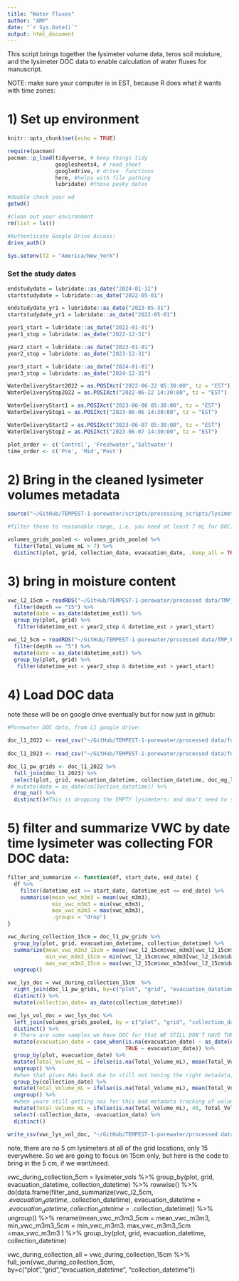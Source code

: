 ```yaml
---
title: "Water Fluxes"
author: "AMP"
date: "`r Sys.Date()`"
output: html_document
---
```


This script brings together the lysimeter volume data, teros soil moisture, and the lysimeter DOC data to enable calculation of water fluxes for manuscript. 

NOTE: make sure your computer is in EST, because R does what it wants with time zones: 

# 1) Set up environment

```r
knitr::opts_chunk$set(echo = TRUE)

require(pacman)
pacman::p_load(tidyverse, # keep things tidy
               googlesheets4, # read_sheet 
               googledrive, # drive_ functions
               here, #helps with file pathing 
               lubridate) #those pesky dates

#double check your wd
getwd()

#clean out your environment 
rm(list = ls())

#Authenticate Google Drive Access:
drive_auth()

Sys.setenv(TZ = "America/New_York")
```

### Set the study dates

```r
endstudydate = lubridate::as_date("2024-01-31")
startstudydate = lubridate::as_date("2022-05-01")

endstudydate_yr1 = lubridate::as_date("2023-05-31")
startstudydate_yr1 = lubridate::as_date("2022-05-01")

year1_start = lubridate::as_date("2022-01-01")
year1_stop = lubridate::as_date("2022-12-31")

year2_start = lubridate::as_date("2023-01-01")
year2_stop = lubridate::as_date("2023-12-31")

year3_start = lubridate::as_date("2024-01-01")
year3_stop = lubridate::as_date("2024-12-31")

WaterDeliveryStart2022 = as.POSIXct("2022-06-22 05:30:00", tz = "EST")
WaterDeliveryStop2022 = as.POSIXct("2022-06-22 14:30:00", tz = "EST")

WaterDeliveryStart1 = as.POSIXct("2023-06-06 05:30:00", tz = "EST")
WaterDeliveryStop1 = as.POSIXct("2023-06-06 14:30:00", tz = "EST")

WaterDeliveryStart2 = as.POSIXct("2023-06-07 05:30:00", tz = "EST")
WaterDeliveryStop2 = as.POSIXct("2023-06-07 14:30:00", tz = "EST")

plot_order <- c('Control', 'Freshwater','Saltwater')
time_order <- c('Pre', 'Mid','Post')
```

# 2) Bring in the cleaned lysimeter volumes metadata

```r

source("~/GitHub/TEMPEST-1-porewater/scripts/processing_scripts/lysimeter_volumes_forfluxes.R")

#filter these to reasonable range, i.e. you need at least 7 mL for DOC:

volumes_grids_pooled <- volumes_grids_pooled %>%
  filter(Total_Volume_mL > 7) %>%
  distinct(plot, grid, collection_date, evacuation_date, .keep_all = TRUE) 

```

# 3) bring in moisture content

```r
vwc_l2_15cm = readRDS("~/GitHub/TEMPEST-1-porewater/processed data/TMP_PW_VWC_2022-2023_L2.rds") %>%
  filter(depth == "15") %>%
  mutate(date = as_date(datetime_est)) %>%
  group_by(plot, grid) %>%
   filter(datetime_est < year2_stop & datetime_est > year1_start)

vwc_l2_5cm = readRDS("~/GitHub/TEMPEST-1-porewater/processed data/TMP_PW_VWC_2022-2023_L2.rds") %>%
  filter(depth == "5") %>%
  mutate(date = as_date(datetime_est)) %>%
  group_by(plot, grid) %>%
   filter(datetime_est < year2_stop & datetime_est > year1_start)


```

# 4) Load DOC data 

note these will be on google drive eventually but for now just in github:

```r
#Porewater DOC data, from L1 google drive: 

doc_l1_2022 <- read_csv("~/GitHub/TEMPEST-1-porewater/processed data/for_google_drive/TMP_PW_GRIDSONLY_NPOCTDN_2022_L1.csv")
  
doc_l1_2023 <- read_csv("~/GitHub/TEMPEST-1-porewater/processed data/for_google_drive/TMP_PW_GRIDSONLY_NPOCTDN_2023_L1.csv")

doc_l1_pw_grids <- doc_l1_2022 %>%
  full_join(doc_l1_2023) %>%
  select(plot, grid, evacuation_datetime, collection_datetime, doc_mg_l, tdn_mg_l) %>%
 # mutate(date = as_date(collection_datetime)) %>%
  drop_na() %>%
  distinct()#This is dropping the EMPTY lysimeters: and don't need to specify column here because the only ones with NAs are DOC or TDN and they are both NA at the same time.
```

# 5) filter and summarize VWC by date time lysimeter was collecting FOR DOC data:

```r
filter_and_summarize <- function(df, start_date, end_date) {
  df %>%
    filter(datetime_est >= start_date, datetime_est <= end_date) %>%
    summarise(mean_vwc_m3m3 = mean(vwc_m3m3),
              min_vwc_m3m3 = min(vwc_m3m3),
              max_vwc_m3m3 = max(vwc_m3m3),
              .groups = "drop") 
}

vwc_during_collection_15cm = doc_l1_pw_grids %>%
  group_by(plot, grid, evacuation_datetime, collection_datetime) %>%
  summarize(mean_vwc_m3m3_15cm = mean(vwc_l2_15cm$vwc_m3m3[vwc_l2_15cm$datetime_est >= first(evacuation_datetime) & vwc_l2_15cm$datetime_est <= first(collection_datetime)]),
            min_vwc_m3m3_15cm = min(vwc_l2_15cm$vwc_m3m3[vwc_l2_15cm$datetime_est >= first(evacuation_datetime) & vwc_l2_15cm$datetime_est <= first(collection_datetime)]),
            max_vwc_m3m3_15cm = max(vwc_l2_15cm$vwc_m3m3[vwc_l2_15cm$datetime_est >= first(evacuation_datetime) & vwc_l2_15cm$datetime_est <= first(collection_datetime)])) %>%
  ungroup()

vwc_lys_doc = vwc_during_collection_15cm  %>%
  right_join(doc_l1_pw_grids, by=c("plot", "grid", "evacuation_datetime", "collection_datetime")) %>%
  distinct() %>%
  mutate(collection_date= as_date(collection_datetime)) 
```


```r

vwc_lys_vol_doc = vwc_lys_doc %>%
  left_join(volumes_grids_pooled, by = c("plot", "grid", "collection_date"), relationship = "many-to-many") %>%
  distinct() %>%
  # There are some samples we have DOC for that WE STILL DON'T HAVE THE RIGHT METADATA FOR, namely missing the volume data. So, we're going to just have to take the mean of the other volumes at that date time, because, there is no way to track it back further. 
  mutate(evacuation_date = case_when(is.na(evacuation_date) ~ as_date(evacuation_datetime),
                                     TRUE ~ evacuation_date)) %>%
  group_by(plot, evacuation_date) %>%
  mutate(Total_Volume_mL = ifelse(is.na(Total_Volume_mL), mean(Total_Volume_mL, na.rm = TRUE), Total_Volume_mL)) %>%
  ungroup() %>%
  #when that gives NAs back due to still not having the right metadata, taking mean at that date across plot:
  group_by(collection_date) %>%
  mutate(Total_Volume_mL = ifelse(is.na(Total_Volume_mL), mean(Total_Volume_mL, na.rm = TRUE), Total_Volume_mL)) %>%
  ungroup() %>%
  #when youre still getting nas for this bad metadata tracking of volumes, now just assume its 40mL: 
  mutate(Total_Volume_mL = ifelse(is.na(Total_Volume_mL), 40, Total_Volume_mL)) %>%
  select(-collection_date, -evacuation_date) %>%
  distinct()

write_csv(vwc_lys_vol_doc, "~/GitHub/TEMPEST-1-porewater/processed data/for_fluxes/Lysimeter_Vols_VWC_DOC_forfluxes.csv")
```



note, there are no 5 cm lysimeters at all of the grid locations, only 15 everywhere. So we are going to focus on 15cm only, but here is the code to bring in the 5 cm, if we want/need. 

vwc_during_collection_5cm = lysimeter_vols %>%
  group_by(plot, grid, evacuation_datetime, collection_datetime) %>%
  rowwise() %>%
  do(data.frame(filter_and_summarize(vwc_l2_5cm, .$evacuation_datetime, .$collection_datetime),
       evacuation_datetime = .$evacuation_datetime,
    collection_datetime = .$collection_datetime)) %>%
  ungroup() %>%
  rename(mean_vwc_m3m3_5cm = mean_vwc_m3m3,
         min_vwc_m3m3_5cm = min_vwc_m3m3,
         max_vwc_m3m3_5cm =max_vwc_m3m3 ) %>%
   group_by(plot, grid, evacuation_datetime, collection_datetime) 

vwc_during_collection_all = vwc_during_collection_15cm %>%
  full_join(vwc_during_collection_5cm, by=c("plot","grid","evacuation_datetime", "collection_datetime"))


<!-- # ```{r import lysimeter data} -->
<!-- inventory_directory <- "https://docs.google.com/spreadsheets/d/1sFWq-WKhemPzbOFInqhCu_Lx0lsO6a_Z/edit#gid=496164093" -->

<!-- directory= file.path(here() %>% dirname(), 'TEMPEST-1-Porewater/data_do_not_commit/water fluxes') -->

<!-- file_path = file.path(directory,"porewaterinventory.xlsx") -->

<!-- drive_download(inventory_directory, path= file_path, overwrite = TRUE) -->

<!-- pooled_vols <- readxl::read_excel(file_path, skip=4, sheet="Porewater - Pooled") %>% -->
<!--   select(Sample_ID, Total_Volume_mL, Grid_C3:Grid_I5, Evacuation_date_YYYMMDD, Collection_Date_YYYYMMDD) %>% -->
<!--   mutate(across(starts_with("Grid"), ~ ifelse(is.na(.),0,.))) %>% -->
<!--   mutate(Plot = stringr::str_extract(Sample_ID, 'FW|SW|C')) %>% -->
<!--    pivot_longer(cols = c("Grid_C3", "Grid_C6", "Grid_F4", "Grid_H3", "Grid_H6", "Grid_B4", "Grid_D5", "Grid_E3", "Grid_F6", "Grid_I5"), -->
<!--     names_to = "grid", -->
<!--     values_to = "Volume_mL") %>% -->
<!--    mutate(plot = case_when(Plot == "C" ~ "Control", -->
<!--                            Plot == "SW" ~ "Estuarine-water", -->
<!--                            Plot == "FW" ~ "Freshwater", -->
<!--                            Plot == "Saltwater" ~ "Estuarine-water", -->
<!--                           TRUE ~ Plot), -->
<!--           grid = str_remove(grid, "Grid_")) %>% -->
<!--   rename(evacuation_date = Evacuation_date_YYYMMDD, -->
<!--          collection_date = Collection_Date_YYYYMMDD) %>% -->
<!--   mutate(evacuation_date = lubridate::as_date(as.character(evacuation_date), format = "%Y%m%d"), -->
<!--          collection_date = lubridate::as_date(as.character(collection_date), format = "%Y%m%d"), -->
<!--          date = stringr::str_extract(Sample_ID, "[0-9]{8}")) %>% -->
<!--   mutate(date = lubridate::as_date(date, format = "%Y%m%d")) %>% -->
<!--   group_by(date) %>% -->
<!--    #manual entry of missing evacuation information from the notes:  -->
<!--   mutate(evacuation_date = case_when( -->
<!--     is.na(evacuation_date) & str_detect(collection_date, "2022-05-18") ~ as.Date("2022-05-12"), -->
<!--     is.na(evacuation_date) & str_detect(collection_date, "2022-05-20")  ~ as.Date("2022-05-12"),  -->
<!--     is.na(evacuation_date) & str_detect(collection_date, "2022-06-13")  ~ as.Date("2022-06-09"), -->
<!--     is.na(evacuation_date) & str_detect(collection_date, "2022-06-15")  ~ as.Date("2022-06-09"), -->
<!--     is.na(evacuation_date) & str_detect(collection_date, "2022-06-20") ~ as.Date("2022-06-18"), -->
<!--     is.na(evacuation_date) & str_detect(collection_date, "2022-06-22") ~ as.Date("2022-06-22"), -->
<!--     is.na(evacuation_date) & str_detect(collection_date, "2022-06-23") ~ as.Date("2022-06-22"), -->
<!--     is.na(evacuation_date) & str_detect(collection_date, "2022-06-24") ~ as.Date("2022-06-23"), -->
<!--     is.na(evacuation_date) & str_detect(collection_date, "2023-06-05") ~ as.Date("2023-06-03"), -->
<!--     is.na(evacuation_date) & str_detect(collection_date, "2023-10-05") ~ as.Date("2023-10-02"), -->
<!--     TRUE ~ evacuation_date)) %>% -->
<!--   fill(evacuation_date, collection_date) %>% -->
<!--   #Empty dates for the event dates, those are when collection and evacuation are usually the same date:  -->
<!--   mutate(collection_date = case_when(is.na(collection_date) ~ date, -->
<!--                                      TRUE ~ collection_date), -->
<!--          evacuation_date = case_when(is.na(evacuation_date) ~ date, -->
<!--                                      TRUE ~ evacuation_date)) %>% -->
<!--   ungroup() %>% -->
<!--   select(Sample_ID,plot, grid, Volume_mL, evacuation_date, collection_date) %>% -->
<!--   filter(Volume_mL > 0) -->

<!-- lysimeter_vols = readxl::read_excel(file_path, skip=3, sheet="Porewater - Individual") %>% -->
<!--   select(Sample_ID, Plot, Volume_mL, Evacuation_date_YYYMMDD, Collection_Date_YYYYMMDD, Collection_Start_Time_24hrs, Collection_End_Time_24hrs, EST_EDT) %>% -->
<!--     rename(evacuation_date = Evacuation_date_YYYMMDD, -->
<!--          collection_date = Collection_Date_YYYYMMDD, -->
<!--          plot = Plot) %>% -->
<!--   mutate(evacuation_date = lubridate::as_date(as.character(evacuation_date), format = "%Y%m%d"), -->
<!--          collection_date = lubridate::as_date(as.character(collection_date), format = "%Y%m%d")) %>% -->
<!--     mutate(grid = stringr::str_extract(Sample_ID, "B4|C3|C6|D5|E3|F4|F6|H3|H6|I5")) %>% -->
<!--   mutate(evacuation_date = case_when( -->
<!--     is.na(evacuation_date) & str_detect(collection_date, "2022-05-18") ~ as.Date("2022-05-12"), -->
<!--     is.na(evacuation_date) & str_detect(collection_date, "2022-05-20")  ~ as.Date("2022-05-12"),  -->
<!--     is.na(evacuation_date) & str_detect(collection_date, "2022-06-13")  ~ as.Date("2022-06-09"), -->
<!--     is.na(evacuation_date) & str_detect(collection_date, "2022-06-15")  ~ as.Date("2022-06-09"), -->
<!--     is.na(evacuation_date) & str_detect(collection_date, "2022-06-20") ~ as.Date("2022-06-18"), -->
<!--     is.na(evacuation_date) & str_detect(collection_date, "2022-06-22") ~ as.Date("2022-06-22"), -->
<!--     is.na(evacuation_date) & str_detect(collection_date, "2022-06-23") ~ as.Date("2022-06-22"), -->
<!--     is.na(evacuation_date) & str_detect(collection_date, "2022-06-24") ~ as.Date("2022-06-23"), -->
<!--     is.na(evacuation_date) & str_detect(collection_date, "2023-06-05") ~ as.Date("2023-06-03"), -->
<!--     is.na(evacuation_date) & str_detect(collection_date, "2023-10-05") ~ as.Date("2023-10-02"), -->
<!--     TRUE ~ evacuation_date)) %>%  -->
<!--     fill(evacuation_date, collection_date) %>% -->
<!--     mutate(plot = case_when(plot == "C" ~ "Control", -->
<!--                            plot == "SW" ~ "Estuarine-water", -->
<!--                            plot == "FW" ~ "Freshwater", -->
<!--                            plot == "Contol" ~ "Control", -->
<!--                            plot == "Saltwater" ~ "Estuarine-water", -->
<!--                           TRUE ~ plot)) %>% -->
<!--   group_by(plot, grid, evacuation_date, collection_date) %>% -->
<!--   #fill down exact group matches by group missing values: -->
<!--   fill(evacuation_date, collection_date, Collection_Start_Time_24hrs, Collection_End_Time_24hrs) %>% -->
<!--   ungroup() %>% -->
<!--   #fill down and up by evacuation date match only:  -->
<!--     group_by(plot, grid, evacuation_date) %>% -->
<!--     fill(evacuation_date, collection_date, Collection_Start_Time_24hrs, Collection_End_Time_24hrs, .direction ="downup") %>% -->
<!--   ungroup() %>% -->
<!--   mutate(Collection_Start_Time_24hrs = str_replace(Collection_Start_Time_24hrs, '\\d+', function(m) str_pad(m, 4, pad = '0', side = ("left"))), -->
<!--          Collection_End_Time_24hrs = str_replace(Collection_End_Time_24hrs, '\\d+', function(m) str_pad(m, 4, pad = '0', side = ("left")))) %>% -->
<!--   full_join(pooled_vols, by = join_by(Sample_ID, Volume_mL, evacuation_date, collection_date, grid, plot)) %>% -->
<!-- #fill down and up by evacuation date match only, once joined with the pooled volumes:  -->
<!--     group_by(plot, grid, evacuation_date) %>% -->
<!--     fill(evacuation_date, collection_date, Collection_Start_Time_24hrs, Collection_End_Time_24hrs, .direction ="downup") %>% -->
<!--   ungroup() %>% -->
<!--     #NAs present because some groups have no time recorded at all. Enter in a set time for those: -->
<!--     group_by(plot, grid, evacuation_date, collection_date) %>% -->
<!--     mutate(Collection_Start_Time_24hrs = case_when(is.na(Collection_Start_Time_24hrs) ~ "1159",  -->
<!--                           TRUE ~ Collection_Start_Time_24hrs), -->
<!--            Collection_End_Time_24hrs = case_when(is.na(Collection_End_Time_24hrs) ~ "1159",  -->
<!--                           TRUE ~ Collection_End_Time_24hrs)) %>% #if no time recorded in the metadata sheet, fill in with noon -->
<!--   mutate(Collection_Start_Time_24hrs = strptime(Collection_Start_Time_24hrs, format ="%H%M"), -->
<!--          Collection_Start_Time_24hrs = strftime(Collection_Start_Time_24hrs, "%H:%M:%S"), -->
<!--          Collection_End_Time_24hrs = strptime(Collection_End_Time_24hrs, format ="%H%M"), -->
<!--          Collection_End_Time_24hrs = strftime(Collection_End_Time_24hrs, "%H:%M:%S")) %>% -->
<!--   ungroup() %>% -->
<!--     mutate(evacuation_datetime = as.POSIXct(paste(evacuation_date, Collection_Start_Time_24hrs), format = "%Y-%m-%d %H:%M:%S"), -->
<!--          collection_datetime = as.POSIXct(paste(collection_date, Collection_End_Time_24hrs), format = "%Y-%m-%d %H:%M:%S"), -->
<!--   elapsed_time = collection_datetime - evacuation_datetime) %>% -->
<!--   rename(tz = EST_EDT) %>% -->
<!--    mutate(set_tz = with_tz(collection_datetime, tzone = "America/New_York"), -->
<!--          is_dst = dst(set_tz), -->
<!--     tz = case_when(is.na(tz) &  is_dst == TRUE ~ "EDT", -->
<!--                    is.na(tz) &  is_dst != TRUE ~ "EST", -->
<!--                    TRUE ~ tz)) %>% -->
<!--   select(-set_tz, -is_dst) %>% -->
<!--   group_by(plot, grid, evacuation_date, evacuation_datetime, collection_datetime, elapsed_time, tz) %>% -->
<!--   dplyr::summarise(grid_vols_mL = sum(Volume_mL)) %>% -->
<!--   ungroup() %>% -->
<!--    filter(collection_datetime < year2_stop & collection_datetime > year1_start) -->
<!-- ``` -->

<!-- # ```{r filter and sum, message = FALSE} -->
<!-- # # Function to filter and summarize data for a given collection period  -->
<!-- # filter_and_summarize <- function(df, start_date, end_date) { -->
<!-- #   df %>% -->
<!-- #     filter(datetime_est >= start_date, datetime_est <= end_date) %>% -->
<!-- #     summarise(mean_vwc_m3m3 = mean(vwc_m3m3), -->
<!-- #               min_vwc_m3m3 = min(vwc_m3m3), -->
<!-- #               max_vwc_m3m3 = max(vwc_m3m3), -->
<!-- #               .groups = "keep")  -->
<!-- # } -->
<!-- #  -->
<!-- # vwc_during_collection_15cm = doc_l1_pw_grids %>% -->
<!-- #   group_by(plot, grid, evacuation_datetime, collection_datetime) %>% -->
<!-- #   rowwise() %>% -->
<!-- #   do(data.frame(filter_and_summarize(vwc_l2_15cm, .$evacuation_datetime, .$collection_datetime), -->
<!-- #        evacuation_datetime = .$evacuation_datetime, -->
<!-- #     collection_datetime = .$collection_datetime)) %>% -->
<!-- #   ungroup() %>% -->
<!-- #   rename(mean_vwc_m3m3_15cm = mean_vwc_m3m3, -->
<!-- #          min_vwc_m3m3_15cm = min_vwc_m3m3, -->
<!-- #          max_vwc_m3m3_15cm = max_vwc_m3m3 ) %>% -->
<!-- #     group_by(plot, grid, evacuation_datetime, collection_datetime)  -->
<!-- #  -->
<!-- # # No VWC data for I5 in SW plot between 2023-01-30 to 2023-05-31 due to sensor malfunction  -->
<!-- #  -->
<!-- # vwc_lys_vols = vwc_during_collection_15cm  %>% -->
<!-- #   right_join(doc_l1_pw_grids, by=c("plot", "grid", "evacuation_datetime", "collection_datetime")) %>% -->
<!-- #   distinct() -->
<!-- #  -->
<!-- # ``` -->
<!-- #  -->

